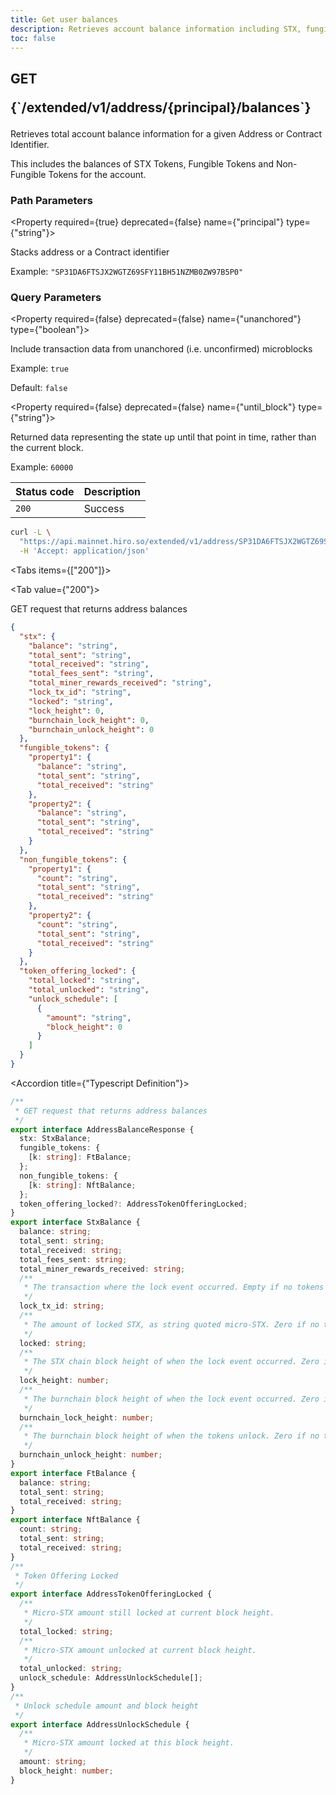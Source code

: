 ```yaml
---
title: Get user balances
description: Retrieves account balance information including STX, fungible, and non-fungible tokens.
toc: false
---
```




<Root>

<API>

<div className='flex-1'>

<h2 className="not-prose mb-2 inline-flex items-center gap-3 font-mono">
  <div className="rounded-lg border px-1 py-0.5 text-xs font-medium border-green-400/50 bg-green-400/20 text-green-600 dark:text-green-400">
    GET
  </div>
  <p className="text-xs break-words overflow-hidden w-[95%]">{`/extended/v1/address/{principal}/balances`}</p>
</h2>

Retrieves total account balance information for a given Address or Contract Identifier.

This includes the balances of  STX Tokens, Fungible Tokens and Non-Fungible Tokens for the account.

### Path Parameters

<Property required={true} deprecated={false} name={"principal"} type={"string"}>

Stacks address or a Contract identifier

<span>Example:  `"SP31DA6FTSJX2WGTZ69SFY11BH51NZMB0ZW97B5P0"`</span>

</Property>

### Query Parameters

<Property required={false} deprecated={false} name={"unanchored"} type={"boolean"}>

Include transaction data from unanchored (i.e. unconfirmed) microblocks

<span>Example:  `true`</span>

<span>Default:  `false`</span>

</Property>

<Property required={false} deprecated={false} name={"until_block"} type={"string"}>

Returned data representing the state up until that point in time, rather than the current block.

<span>Example:  `60000`</span>

</Property>

| Status code | Description   |
|:------------|:--------------|
| `200`       | Success       |

</div>

<APIExample>

```bash title="Terminal"
curl -L \
  "https://api.mainnet.hiro.so/extended/v1/address/SP31DA6FTSJX2WGTZ69SFY11BH51NZMB0ZW97B5P0/balances" \
  -H 'Accept: application/json'
```

<Tabs items={["200"]}>

<Tab value={"200"}>

GET request that returns address balances

```json title="Example Response"
{
  "stx": {
    "balance": "string",
    "total_sent": "string",
    "total_received": "string",
    "total_fees_sent": "string",
    "total_miner_rewards_received": "string",
    "lock_tx_id": "string",
    "locked": "string",
    "lock_height": 0,
    "burnchain_lock_height": 0,
    "burnchain_unlock_height": 0
  },
  "fungible_tokens": {
    "property1": {
      "balance": "string",
      "total_sent": "string",
      "total_received": "string"
    },
    "property2": {
      "balance": "string",
      "total_sent": "string",
      "total_received": "string"
    }
  },
  "non_fungible_tokens": {
    "property1": {
      "count": "string",
      "total_sent": "string",
      "total_received": "string"
    },
    "property2": {
      "count": "string",
      "total_sent": "string",
      "total_received": "string"
    }
  },
  "token_offering_locked": {
    "total_locked": "string",
    "total_unlocked": "string",
    "unlock_schedule": [
      {
        "amount": "string",
        "block_height": 0
      }
    ]
  }
}
```

<Accordions>

<Accordion title={"Typescript Definition"}>

```ts
/**
 * GET request that returns address balances
 */
export interface AddressBalanceResponse {
  stx: StxBalance;
  fungible_tokens: {
    [k: string]: FtBalance;
  };
  non_fungible_tokens: {
    [k: string]: NftBalance;
  };
  token_offering_locked?: AddressTokenOfferingLocked;
}
export interface StxBalance {
  balance: string;
  total_sent: string;
  total_received: string;
  total_fees_sent: string;
  total_miner_rewards_received: string;
  /**
   * The transaction where the lock event occurred. Empty if no tokens are locked.
   */
  lock_tx_id: string;
  /**
   * The amount of locked STX, as string quoted micro-STX. Zero if no tokens are locked.
   */
  locked: string;
  /**
   * The STX chain block height of when the lock event occurred. Zero if no tokens are locked.
   */
  lock_height: number;
  /**
   * The burnchain block height of when the lock event occurred. Zero if no tokens are locked.
   */
  burnchain_lock_height: number;
  /**
   * The burnchain block height of when the tokens unlock. Zero if no tokens are locked.
   */
  burnchain_unlock_height: number;
}
export interface FtBalance {
  balance: string;
  total_sent: string;
  total_received: string;
}
export interface NftBalance {
  count: string;
  total_sent: string;
  total_received: string;
}
/**
 * Token Offering Locked
 */
export interface AddressTokenOfferingLocked {
  /**
   * Micro-STX amount still locked at current block height.
   */
  total_locked: string;
  /**
   * Micro-STX amount unlocked at current block height.
   */
  total_unlocked: string;
  unlock_schedule: AddressUnlockSchedule[];
}
/**
 * Unlock schedule amount and block height
 */
export interface AddressUnlockSchedule {
  /**
   * Micro-STX amount locked at this block height.
   */
  amount: string;
  block_height: number;
}

```

</Accordion>

</Accordions>

</Tab>

</Tabs>

</APIExample>

</API>

</Root>